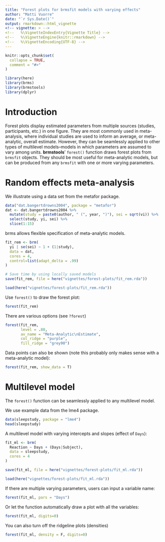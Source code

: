 ```yaml
---
title: "Forest plots for brmsfit models with varying effects"
author: "Matti Vuorre"
date: "`r Sys.Date()`"
output: rmarkdown::html_vignette
<!-- vignette: > -->
<!--   %\VignetteIndexEntry{Vignette Title} -->
<!--   %\VignetteEngine{knitr::rmarkdown} -->
<!--   %\VignetteEncoding{UTF-8} -->
---
```


```r
knitr::opts_chunk$set(
  collapse = TRUE,
  comment = "#>"
)
```

```r
library(here)
library(brms)
library(brmstools)
library(dplyr)
```

# Introduction

Forest plots display estimated parameters from multiple sources (studies, participants, etc.) in one figure. They are most commonly used in meta-analysis, where individual studies are used to inform an average, or meta-analytic, overall estimate. However, they can be seamlessly applied to other types of multilevel models--models in which parameters are assumed to vary among units. **brmstools**' `forest()` function draws forest plots from `brmsfit` objects. They should be most useful for meta-analytic models, but can be produced from any `brmsfit` with one or more varying parameters.

# Random effects meta-analysis

We illustrate using a data set from the metafor package.

```r
data("dat.bangertdrowns2004", package = "metafor")
dat <- dat.bangertdrowns2004 %>%
  mutate(study = paste0(author, " (", year, ")"), sei = sqrt(vi)) %>%
  select(study, yi, sei) %>%
  slice(1:15)
```

brms allows flexible specification of meta-analytic models.

```r
fit_rem <- brm(
  yi | se(sei) ~ 1 + (1|study),
  data = dat,
  cores = 4, 
  control=list(adapt_delta = .99)
)
```

```r
# Save time by using locally saved models
save(fit_rem, file = here("vignettes/forest-plots/fit_rem.rda"))
```

```r
load(here("vignettes/forest-plots/fit_rem.rda"))
```

Use `forest()` to draw the forest plot:

```r
forest(fit_rem)
```

There are various options (see `?forest`)

```r
forest(fit_rem, 
       level = .80, 
       av_name = "Meta-Analytic\nEstimate", 
       col_ridge = "purple", 
       fill_ridge = "grey90")
```

Data points can also be shown (note this probably only makes sense with a meta-analytic model):

```r
forest(fit_rem, show_data = T)
```

# Multilevel model

The `forest()` function can be seamlessly applied to any multilevel model. 

We use example data from the lme4 package.

```r
data(sleepstudy, package = "lme4")
head(sleepstudy)
```

A multilevel model with varying intercepts and slopes (effect of `Days`):

```r
fit_ml <- brm(
  Reaction ~ Days + (Days|Subject),
  data = sleepstudy,
  cores = 4
)
```

```r
save(fit_ml, file = here("vignettes/forest-plots/fit_ml.rda"))
```

```r
load(here("vignettes/forest-plots/fit_ml.rda"))
```

If there are multiple varying parameters, users can input a variable name:

```r
forest(fit_ml, pars = "Days")
```

Or let the function automatically draw a plot with all the variables:

```r
forest(fit_ml, digits=0)
```

You can also turn off the ridgeline plots (densities)

```r
forest(fit_ml, density = F, digits=0)
```

